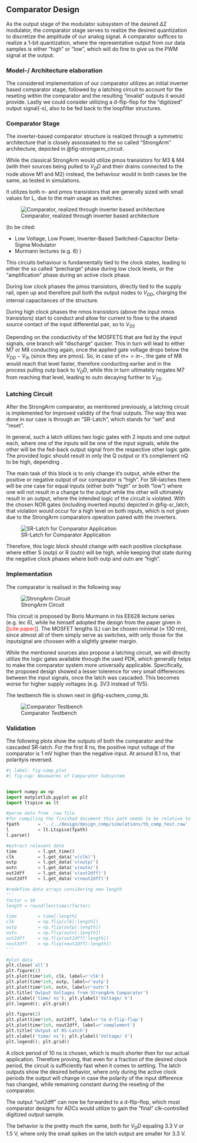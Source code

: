 ## Comparator Design

As the output stage of the modulator subsystem of the desired $\Delta\Sigma$ modulator, the comparator stage serves to realize the desired quantization to discretize the amplitude of our analog signal.
A comparator suffices to realize a 1-bit quantization, where the representative output from our data samples is either "high" or "low", which will do fine to give us the PWM signal at the output.


### Model-/ Architecture elaboration

The considered implementation of our comparator utilizes an initial inverter based comparator stage, followed by a latching circuit to account for the reseting within the comparator and the resulting "invalid" outputs it would provide.
Lastly we could consider utilizing a d-flip-flop for the "digitized" output signal(-s), also to be fed back to the loopfilter structures.

### Comparator Stage

The inverter-based comparator structure is realized through a symmetric architecture that is closely assossiated to the so called "StrongArm" architecture, depicted in @fig-strongarm_circuit.

While the classical StrongArm would utilize pmos transistors for M3 & M4 (with their sources being pulled to $V_DD$ and their drains connected to the node above M1 and M2) instead, the behaviour would in both cases be the same, as tested in simulations.

It utilizes both n- and pmos transistors that are generally sized with small values for L, due to the main usage as switches. 

![Comparator, realized through inverter based architecture](figures/comp/comp_architecture.svg){#fig-strongarm_circuit}

(to be cited:

- Low Voltage, Low Power, Inverter-Based
Switched-Capacitor Delta-Sigma Modulator
- Murmann lectures (e.g. 6)
)

This circuits behaviour is fundamentally tied to the clock states, leading to either the so called "precharge" phase during low clock levels, or the "amplification" phase during an active clock phase.

During low clock phases the pmos transistors, directly tied to the supply rail, open up and therefore pull both the output nodes to $V_{DD}$, charging the internal capacitances of the structure. 

During high clock phases the nmos transistors (above the input nmos transistors) start to conduct and allow for current to flow to the shared source contact of the input differential pair, so to $V_{SS}$ 

Depending on the conductivity of the MOSFETS that are fed by the input signals, one branch will "discharge" quicker. This in turn will lead to either M7 or M8 conducting again, once the applied gate voltage drops below the $V_{DD}-V_{th}$ (since they are pmos). So, in case of $in+ > in-$, the gate of M8 would reach that level faster, therefore conducting earlier and in the process pulling outp back to $V_DD$, while this in turn ultimately negates M7 from reaching that level, leading to outn decaying further to $V_{SS}$.

### Latching Circuit

After the StrongArm comparator, as mentioned previously, a latching circuit is implemented for improved validity of the final outputs. The way this was done in our case is through an "SR-Latch", which stands for "set" and "reset".

In general, such a latch utilizes two logic gates with 2 inputs and one output each, where one of the inputs will be one of the input signals, while the other will be the fed-back output signal from the respective other logic gate.
The provided logic should result in only the Q output or it's complement nQ to be high, depending .

The main task of this block is to only change it's output, while either the positive or negative output of our comparator is "high". For SR-latches there will be one case for equal inputs (either both "high" or both "low") where one will not result in a change to the output while the other will ultimately result in an output, where the intended logic of the circuit is violated. With the chosen NOR gates (including inverted inputs) depicted in @fig-sr_latch, that violation would occur for a high level on both inputs, which is not given due to the StrongArm comparators operation paired with the inverters. 

![SR-Latch for Comparator Application](figures/comp/SR_latch.png){#fig-sr_latch}

Therefore, this logic block should change with each positive clockphase where either S (outp) or R (outn) will be high, while keeping that state during the negative clock phases where both outp and outn are "high".


### Implementation

The comparator is realised in the following way

![StrongArm Circuit](figures/comp/comp_test.svg){#fig-xschem_comp}

This circuit is proposed by Boris Murmann in his EE628 lecture series (e.g. lec 6), while he himself adopted the design from the paper given in [<font color="red">[cite paper]</font>]. The MOSFET lengths (L) can be chosen minimal ($\approx$ 130 nm), since almost all of them simply serve as switches, with only those for the inputsignal are choosen with a slightly greater margin.

While the mentioned sources also propose a latching circuit, we will directly utilize the logic gates available through the used PDK, which generally helps to make the comparator system more universally applicable. Specifically, the proposed design showed a lesser tolerence for very small differences between the input signals, once the latch was cascaded. This becomes worse for higher supply voltages (e.g. 3V3 instead of 1V5).

The testbench file is shown next in @fig-xschem_comp_tb.

![Comparator Testbench](figures/comp/comp_tb.png){#fig-xschem_comp_tb}

### Validation

The following plots show the outputs of both the comparator and the cascaded SR-latch. For the first 8 ns, the positive input voltage of the comparator is 1 mV higher than the negative input. At around 8.1 ns, that polarityis reversed.

```python
#| label: fig-comp_plot
#| fig-cap: Waveworms of Comparator Subsystem


import numpy as np
import matplotlib.pyplot as plt
import ltspice as lt

#parse data from .raw file
#for compiling the finished document this path needs to be relative to "report_grp4.qmd"
fpath       = '../../design/design_comp/simulations/tb_comp_test.raw'
l           = lt.Ltspice(fpath)
l.parse()

#extract relevant data
time        = l.get_time()
clk         = l.get_data('v(clk)')
outp        = l.get_data('v(outp)')
outn        = l.get_data('v(outn)')
out2dff     = l.get_data('v(out2dff)')
nout2dff    = l.get_data('v(nout2dff)')

#redefine data arrays considering new length
'''
factor = 10
length = round(len(time)/factor)

time        = time[:length]
clk         = np.flip(clk[:length])
outp        = np.flip(outp[:length])
outn        = np.flip(outn[:length])
out2dff     = np.flip(out2dff[:length])
nout2dff    = np.flip(nout2dff[:length])
'''

#plot data
plt.close('all')
plt.figure(1)
plt.plot(time*1e9, clk, label=r'clk')
plt.plot(time*1e9, outp, label=r'outp')
plt.plot(time*1e9, outn, label=r'outn')
plt.title('Output Voltages from StrongArm Comparator')
plt.xlabel('time/ ns'); plt.ylabel('Voltage/ V')
plt.legend(); plt.grid()

plt.figure(2)
plt.plot(time*1e9, out2dff, label=r'to d-flip-flop')
plt.plot(time*1e9, nout2dff, label=r'complement')
plt.title('Output of RS-Latch')
plt.xlabel('time/ ns'); plt.ylabel('Voltage/ V')
plt.legend(); plt.grid()
```

A clock period of 10 ns is chosen, which is much shorter then for our actual application. Therefore proving, that even for a fraction of the desired clock period, the circuit is sufficiently fast when it comes to settling. The latch outputs show the desired behavior, where only during the active clock periods the output will change in case the polarity of the input difference has changed, while remaining constant during the reseting of the comparator.

The output "out2dff" can now be forwarded to a d-flip-flop, which most comparator designs for ADCs would utilize to gain the "final" clk-controlled digitized output sample.


The behavior is the pretty much the same, both for $V_DD$ equaling 3.3 V or 1.5 V, where only the small spikes on the latch output are smaller for 3.3 V. 